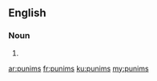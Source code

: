 ==English==

===Noun===
{{head|en}}

# {{plural of|punim}}

[[ar:punims]]
[[fr:punims]]
[[ku:punims]]
[[my:punims]]